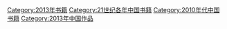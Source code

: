 [[Category:2013年书籍|Category:2013年书籍]]
[[Category:21世纪各年中国书籍|Category:21世纪各年中国书籍]]
[[Category:2010年代中国书籍|Category:2010年代中国书籍]]
[[Category:2013年中国作品|Category:2013年中国作品]]